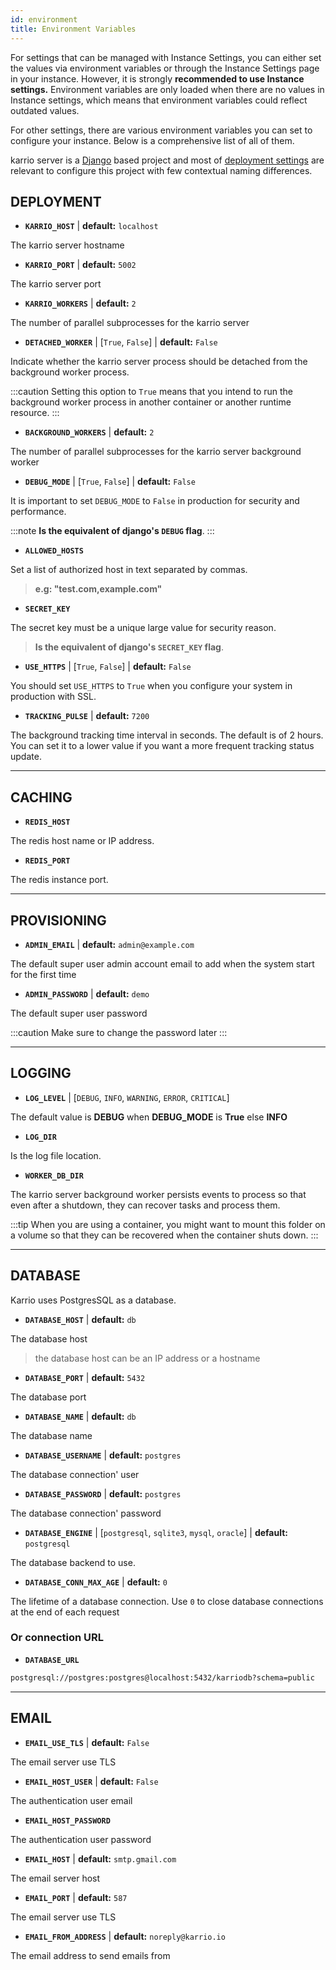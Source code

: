 ```yaml
---
id: environment
title: Environment Variables
---
```


For settings that can be managed with Instance Settings, you can either set the values via environment variables or through the Instance Settings page in your instance.
However, it is strongly **recommended to use Instance settings.** Environment variables are only loaded when there are no values in Instance settings,
which means that environment variables could reflect outdated values.

For other settings, there are various environment variables you can set to configure your instance.
Below is a comprehensive list of all of them.

karrio server is a [Django](https://www.djangoproject.com/) based project
and most of [deployment settings](https://docs.djangoproject.com/en/3.2/howto/deployment/checklist/)
are relevant to configure this project with few contextual naming differences.

## DEPLOYMENT

- **`KARRIO_HOST`** | **default:** `localhost`

The karrio server hostname

- **`KARRIO_PORT`** | **default:** `5002`

The karrio server port

- **`KARRIO_WORKERS`** | **default:** `2`

The number of parallel subprocesses for the karrio server

- **`DETACHED_WORKER`** | [`True`, `False`] | **default:** `False`

Indicate whether the karrio server process should be detached from the background worker process.

:::caution
Setting this option to `True` means that you intend to run the background worker process in another container
or another runtime resource.
:::

- **`BACKGROUND_WORKERS`** | **default:** `2`

The number of parallel subprocesses for the karrio server background worker

- **`DEBUG_MODE`** | [`True`, `False`] | **default:** `False`

It is important to set `DEBUG_MODE` to `False` in production for security and performance.

:::note
**Is the equivalent of django's `DEBUG` flag**.
:::

- **`ALLOWED_HOSTS`**

Set a list of authorized host in text separated by commas.

> **e.g: "test.com,example.com"**

- **`SECRET_KEY`**

The secret key must be a unique large value for security reason.

> **Is the equivalent of django's `SECRET_KEY` flag**.

- **`USE_HTTPS`** | [`True`, `False`] | **default:** `False`

You should set `USE_HTTPS` to `True` when you configure your system in production with SSL.

- **`TRACKING_PULSE`** | **default:** `7200`

The background tracking time interval in seconds. The default is of 2 hours.
You can set it to a lower value if you want a more frequent tracking status update.

---

## CACHING

- **`REDIS_HOST`**

The redis host name or IP address.

- **`REDIS_PORT`**

The redis instance port.

---

## PROVISIONING

- **`ADMIN_EMAIL`** | **default:** `admin@example.com`

The default super user admin account email to add when the system start for the first time

- **`ADMIN_PASSWORD`** | **default:** `demo`

The default super user password

:::caution
Make sure to change the password later
:::

---

## LOGGING

- **`LOG_LEVEL`** | [`DEBUG`, `INFO`, `WARNING`, `ERROR`, `CRITICAL`]

The default value is **DEBUG** when **DEBUG_MODE** is **True** else **INFO**

- **`LOG_DIR`**

Is the log file location.

- **`WORKER_DB_DIR`**

The karrio server background worker persists events to process so that
even after a shutdown, they can recover tasks and process them.

:::tip
When you are using a container, you might want to mount this folder
on a volume so that they can be recovered when the container shuts down.
:::

---

## DATABASE

Karrio uses PostgresSQL as a database.

- **`DATABASE_HOST`** | **default:** `db`

The database host

> the database host can be an IP address or a hostname

- **`DATABASE_PORT`** | **default:** `5432`

The database port

- **`DATABASE_NAME`** | **default:** `db`

The database name

- **`DATABASE_USERNAME`** | **default:** `postgres`

The database connection' user

- **`DATABASE_PASSWORD`** | **default:** `postgres`

The database connection' password

- **`DATABASE_ENGINE`** | [`postgresql`, `sqlite3`, `mysql`, `oracle`] | **default:** `postgresql`

The database backend to use.

- **`DATABASE_CONN_MAX_AGE`** | **default:** `0`

The lifetime of a database connection. Use `0` to close database connections at the end of each request

### Or connection URL

- **`DATABASE_URL`**

```txt title="Connection string"
postgresql://postgres:postgres@localhost:5432/karriodb?schema=public
```

---

## EMAIL

- **`EMAIL_USE_TLS`** | **default:** `False`

The email server use TLS

- **`EMAIL_HOST_USER`** | **default:** `False`

The authentication user email

- **`EMAIL_HOST_PASSWORD`**

The authentication user password

- **`EMAIL_HOST`** | **default:** `smtp.gmail.com`

The email server host

- **`EMAIL_PORT`** | **default:** `587`

The email server use TLS

- **`EMAIL_FROM_ADDRESS`** | **default:** `noreply@karrio.io`

The email address to send emails from
